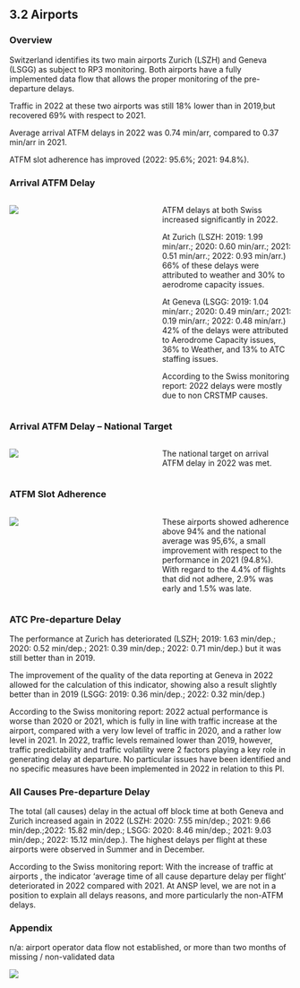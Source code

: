 ## 3.2 Airports {.unnumbered}
### Overview
Switzerland identifies its two main airports Zurich (LSZH) and Geneva (LSGG) as subject to RP3 monitoring. Both airports have a fully implemented data flow that allows the proper monitoring of the pre-departure delays. 
Traffic in 2022 at these two airports was still 18% lower than in 2019,but recovered 69% with respect to 2021.
Average arrival ATFM delays in 2022 was 0.74 min/arr, compared to 0.37 min/arr in 2021.
ATFM slot adherence has improved (2022: 95.6%; 2021: 94.8%).


### Arrival ATFM Delay
:::: {.columns}
  
::: {.column width="48%" }
![](images/2022/Switzerland/cap_trm_2_1.png)
:::

::: {.column width="2%" }
:::

::: {.column width="50%" }
ATFM delays at both Swiss increased significantly in 2022.
At Zurich (LSZH: 2019: 1.99 min/arr.; 2020: 0.60 min/arr.; 2021: 0.51 min/arr.; 2022: 0.93 min/arr.) 66% of these delays were attributed to weather and 30% to aerodrome capacity issues.
At Geneva  (LSGG: 2019: 1.04 min/arr.; 2020: 0.49 min/arr.; 2021: 0.19 min/arr.; 2022: 0.48 min/arr.) 42% of the delays were attributed to Aerodrome Capacity issues, 36% to Weather, and 13% to ATC staffing issues.

According to the Swiss monitoring report: 2022 delays were mostly due to non CRSTMP causes. 
:::
::::


### Arrival ATFM Delay – National Target
:::: {.columns}
  
::: {.column width="48%"}
![](images/2022/Switzerland/cap_trm_3_1.png)
:::

::: {.column width="2%" }
:::

::: {.column width="50%"}
The national target on arrival ATFM delay in 2022 was met. 
:::
::::


### ATFM Slot Adherence
:::: {.columns}
  
::: {.column width="48%"}
![](images/2022/Switzerland/cap_trm_4_1.png)
:::

::: {.column width="2%" }
:::

::: {.column width="50%"}

These airports showed adherence above 94% and the national average was 95,6%, a small improvement with respect to the performance in 2021 (94.8%). With regard to the 4.4% of flights that did not adhere, 2.9% was early and 1.5% was late. 
:::
::::


### ATC Pre-departure Delay
The performance at Zurich has deteriorated (LSZH; 2019: 1.63 min/dep.; 2020: 0.52 min/dep.; 2021: 0.39 min/dep.; 2022: 0.71 min/dep.) but it was still  better than in 2019. 
The improvement of the quality of the data reporting at Geneva in 2022 allowed for the calculation of this indicator, showing also a result slightly better than in 2019 (LSGG: 2019: 0.36 min/dep.; 2022: 0.32 min/dep.)
According to the Swiss monitoring report: 2022 actual performance is worse than 2020 or 2021, which is fully in line with traffic increase at the airport, compared with a very low level of traffic in 2020, and a rather low level in 2021. In 2022, traffic levels remained lower than 2019, however, traffic predictability and traffic volatility were 2 factors playing a key role in generating delay at departure. No particular issues have been identified and no specific measures have been implemented in 2022 in relation to this PI.


### All Causes Pre-departure Delay
The total (all causes) delay in the actual off block time at both Geneva and Zurich increased again in 2022 (LSZH: 2020: 7.55 min/dep.; 2021: 9.66 min/dep.;2022: 15.82 min/dep.; LSGG: 2020: 8.46 min/dep.; 2021: 9.03 min/dep.; 2022: 15.12 min/dep.). The highest delays per flight at these airports were observed in Summer and in December.
According to the Swiss monitoring report: With the increase of traffic at airports , the indicator 'average time of all cause departure delay per flight' deteriorated in 2022 compared with 2021. At ANSP level, we are not in a position to explain all delays  reasons, and more particularly the non-ATFM delays.


### Appendix
n/a:  airport operator data flow not established, or more than two months of missing / non-validated data

![](images/2022/Switzerland/cap_trm_7_1.png)

